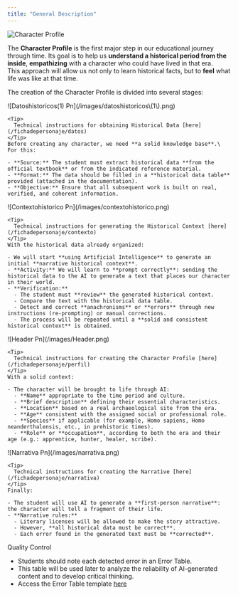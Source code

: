 ```yaml
---
title: "General Description"
---
```


![Character Profile](/MacBookPro14_-1\(4\).png)

The **Character Profile** is the first major step in our educational journey through time. Its goal is to help us **understand a historical period from the inside**, **empathizing** with a character who could have lived in that era.\
This approach will allow us not only to learn historical facts, but to **feel** what life was like at that time.

The creation of the Character Profile is divided into several stages:

<Steps>
  <Step title="Extraction of Historical Data">
    ![Datoshistoricos(1) Pn](/images/datoshistoricos\(1\).png)

    <Tip>
      Technical instructions for obtaining Historical Data [here](/fichadepersonaje/datos)
    </Tip>
    Before creating any character, we need **a solid knowledge base**.\
    For this:

    - **Source:** The student must extract historical data **from the official textbook** or from the indicated reference material.
    - **Format:** The data should be filled in a **historical data table** provided (attached in the documentation).
    - **Objective:** Ensure that all subsequent work is built on real, verified, and coherent information.
  </Step>
  <Step title="Generation of Historical Context">
    ![Contextohistorico Pn](/images/contextohistorico.png)

    <Tip>
      Technical instructions for generating the Historical Context [here](/fichadepersonaje/contexto)
    </Tip>
    With the historical data already organized:

    - We will start **using Artificial Intelligence** to generate an initial **narrative historical context**.
    - **Activity:** We will learn to **prompt correctly**: sending the historical data to the AI to generate a text that places our character in their world.
    - **Verification:**
      - The student must **review** the generated historical context.
      - Compare the text with the historical data table.
      - Detect and correct **anachronisms** or **errors** through new instructions (re-prompting) or manual corrections.
      - The process will be repeated until a **solid and consistent historical context** is obtained.
  </Step>
  <Step title="Creation of Character Profile">
    ![Header Pn](/images/Header.png)

    <Tip>
      Technical instructions for creating the Character Profile [here](/fichadepersonaje/perfil)
    </Tip>
    With a solid context:

    - The character will be brought to life through AI:
      - **Name** appropriate to the time period and culture.
      - **Brief description** defining their essential characteristics.
      - **Location** based on a real archaeological site from the era.
      - **Age** consistent with the assigned social or professional role.
      - **Species** if applicable (for example, Homo sapiens, Homo neanderthalensis, etc., in prehistoric times).
      - **Role** or **occupation**, according to both the era and their age (e.g.: apprentice, hunter, healer, scribe).
  </Step>
  <Step title="Creation of Personal Narrative">
    ![Narrativa Pn](/images/narrativa.png)

    <Tip>
      Technical instructions for creating the Narrative [here](/fichadepersonaje/narrativa)
    </Tip>
    Finally:

    - The student will use AI to generate a **first-person narrative**: the character will tell a fragment of their life.
    - **Narrative rules:**
      - Literary licenses will be allowed to make the story attractive.
      - However, **all historical data must be correct**.
      - Each error found in the generated text must be **corrected**.
  </Step>
</Steps>

<Note>
  Quality Control

  - Students should note each detected error in an Error Table.
  - This table will be used later to analyze the reliability of AI-generated content and to develop critical thinking.
  - Access the Error Table template [here](/fichadepersonaje/recursos#tabla-de-errores)
</Note>
